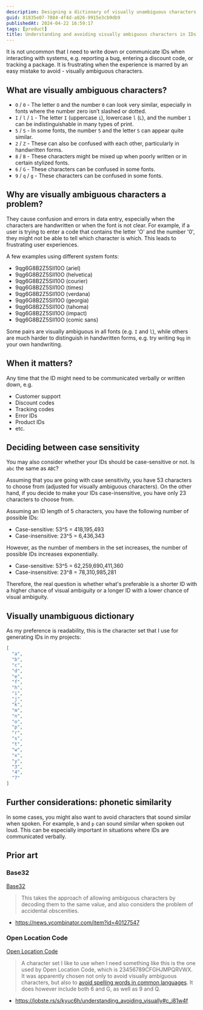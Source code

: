 ```yaml
---
description: Designing a dictionary of visually unambiguous characters for IDs.
guid: 81835e07-7884-4f4d-a826-9915e3cb9db9
publishedAt: 2024-04-22 16:59:17
tags: [product]
title: Understanding and avoiding visually ambiguous characters in IDs
---
```


It is not uncommon that I need to write down or communicate IDs when interacting with systems, e.g. reporting a bug, entering a discount code, or tracking a package. It is frustrating when the experience is marred by an easy mistake to avoid - visually ambiguous characters.

## What are visually ambiguous characters?

* `O` / `0` - The letter `O` and the number `0` can look very similar, especially in fonts where the number zero isn’t slashed or dotted.
* `I` / `l` / `1` - The letter `I` (uppercase `i`), lowercase `l` (`L`), and the number `1` can be indistinguishable in many types of print.
* `5` / `S` - In some fonts, the number `5` and the letter `S` can appear quite similar.
* `2` / `Z` - These can also be confused with each other, particularly in handwritten forms.
* `8` / `B` - These characters might be mixed up when poorly written or in certain stylized fonts.
* `6` / `G` - These characters can be confused in some fonts.
* `9` / `q` / `g` - These characters can be confused in some fonts.

## Why are visually ambiguous characters a problem?

They cause confusion and errors in data entry, especially when the characters are handwritten or when the font is not clear. For example, if a user is trying to enter a code that contains the letter 'O' and the number '0', they might not be able to tell which character is which. This leads to frustrating user experiences.

A few examples using different system fonts:

<ul>
  <li><span style={{fontFamily: 'arial'}}>9qg6G8B2Z5SIl10O</span> (ariel)</li>
  <li><span style={{fontFamily: 'helvetica'}}>9qg6G8B2Z5SIl10O</span> (helvetica)</li>
  <li><span style={{fontFamily: 'courier'}}>9qg6G8B2Z5SIl10O</span> (courier)</li>
  <li><span style={{fontFamily: 'times'}}>9qg6G8B2Z5SIl10O</span> (times)</li>
  <li><span style={{fontFamily: 'verdana'}}>9qg6G8B2Z5SIl10O</span> (verdana)</li>
  <li><span style={{fontFamily: 'georgia'}}>9qg6G8B2Z5SIl10O</span> (georgia)</li>
  <li><span style={{fontFamily: 'tahoma'}}>9qg6G8B2Z5SIl10O</span> (tahoma)</li>
  <li><span style={{fontFamily: 'impact'}}>9qg6G8B2Z5SIl10O</span> (impact)</li>
  <li><span style={{fontFamily: 'comic sans ms'}}>9qg6G8B2Z5SIl10O</span> (comic sans)</li>
</ul>

Some pairs are visually ambiguous in all fonts (e.g. `I` and `l`), while others are much harder to distinguish in handwritten forms, e.g. try writing `9qg` in your own handwriting.

## When it matters?

Any time that the ID might need to be communicated verbally or written down, e.g.

* Customer support
* Discount codes
* Tracking codes
* Error IDs
* Product IDs
* etc.

## Deciding between case sensitivity

You may also consider whether your IDs should be case-sensitive or not. Is `abc` the same as `ABC`?

Assuming that you are going with case sensitivity, you have 53 characters to choose from (adjusted for visually ambiguous characters). On the other hand, if you decide to make your IDs case-insensitive, you have only 23 characters to choose from.

Assuming an ID length of 5 characters, you have the following number of possible IDs:

* Case-sensitive: 53^5 = 418,195,493
* Case-insensitive: 23^5 = 6,436,343

However, as the number of members in the set increases, the number of possible IDs increases exponentially.

* Case-sensitive: 53^5 = 62,259,690,411,360
* Case-insensitive: 23^8 = 78,310,985,281

Therefore, the real question is whether what's preferable is a shorter ID with a higher chance of visual ambiguity or a longer ID with a lower chance of visual ambiguity.

## Visually unambiguous dictionary

As my preference is readability, this is the character set that I use for generating IDs in my projects:

```json
[
  "a",
  "b",
  "c",
  "d",
  "e",
  "f",
  "h",
  "i",
  "j",
  "k",
  "m",
  "n",
  "o",
  "p",
  "r",
  "s",
  "t",
  "w",
  "x",
  "y",
  "3",
  "4",
  "7"
]
```

## Further considerations: phonetic similarity

In some cases, you might also want to avoid characters that sound similar when spoken. For example, `b` and `p` can sound similar when spoken out loud. This can be especially important in situations where IDs are communicated verbally.

## Prior art

### Base32

[Base32](https://www.crockford.com/base32.html)

> This takes the approach of allowing ambiguous characters by decoding them to the same value, and also considers the problem of accidental obscenities.

- https://news.ycombinator.com/item?id=40127547

### Open Location Code

[Open Location Code](https://github.com/google/open-location-code)

> A character set I like to use when I need something like this is the one used by Open Location Code, which is 23456789CFGHJMPQRVWX. It was apparently chosen not only to avoid visually ambiguous characters, but also to [avoid spelling words in common languages](https://github.com/google/open-location-code/wiki/Evaluation-of-Location-Encoding-Systems#open-location-code). It does however include both 6 and G, as well as 9 and Q.

- https://lobste.rs/s/kyuc6h/understanding_avoiding_visually#c_i81w4f